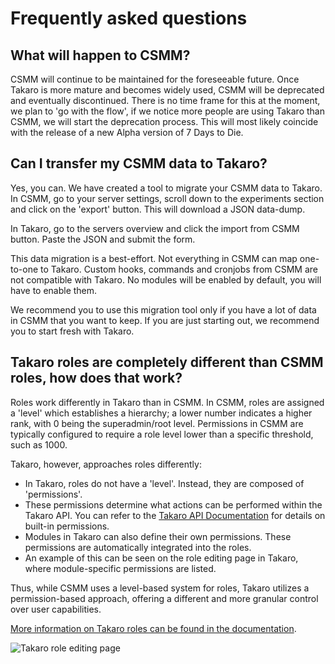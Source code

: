 
# Frequently asked questions

## What will happen to CSMM?

CSMM will continue to be maintained for the foreseeable future. Once Takaro is more mature and becomes widely used, CSMM will be deprecated and eventually discontinued.
There is no time frame for this at the moment, we plan to 'go with the flow', if we notice more people are using Takaro than CSMM, we will start the deprecation process.
This will most likely coincide with the release of a new Alpha version of 7 Days to Die.

## Can I transfer my CSMM data to Takaro?

Yes, you can. We have created a tool to migrate your CSMM data to Takaro. In CSMM, go to your server settings, scroll down to the experiments section and click on the 'export' button. This will download a JSON data-dump.

In Takaro, go to the servers overview and click the import from CSMM button. Paste the JSON and submit the form.

<Callout type="warning" emoji="⚠️">
  This data migration is a best-effort. Not everything in CSMM can map one-to-one to Takaro. Custom hooks, commands and
  cronjobs from CSMM are not compatible with Takaro. No modules will be enabled by default, you will have to enable them.

We recommend you to use this migration tool only if you have a lot of data in CSMM that you want to keep. If you are
just starting out, we recommend you to start fresh with Takaro.

</Callout>

## Takaro roles are completely different than CSMM roles, how does that work?

Roles work differently in Takaro than in CSMM. In CSMM, roles are assigned a 'level' which establishes a hierarchy; a lower number indicates a higher rank, with 0 being the superadmin/root level.
Permissions in CSMM are typically configured to require a role level lower than a specific threshold, such as 1000.

Takaro, however, approaches roles differently:

- In Takaro, roles do not have a 'level'. Instead, they are composed of 'permissions'.
- These permissions determine what actions can be performed within the Takaro API. You can refer to the [Takaro API Documentation](/api-docs/enums/_takaro_apiclient.PERMISSIONS.html) for details on built-in permissions.
- Modules in Takaro can also define their own permissions. These permissions are automatically integrated into the roles.
- An example of this can be seen on the role editing page in Takaro, where module-specific permissions are listed.

Thus, while CSMM uses a level-based system for roles, Takaro utilizes a permission-based approach, offering a different and more granular control over user capabilities.

[More information on Takaro roles can be found in the documentation](./roles-and-permissions.md).

![Takaro role editing page](../assets/images/faq/roles-module-permissions.png)
